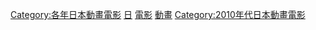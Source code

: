{{Yearnav|日本動畫電影}}

[[Category:各年日本動畫電影|Category:各年日本動畫電影]]
[[Category:2011年動畫電影|日]]
[[Category:2011年日本動畫作品|電影]]
[[Category:2011年日本電影作品|動畫]]
[[Category:2010年代日本動畫電影|Category:2010年代日本動畫電影]]